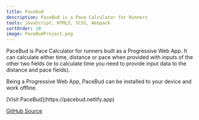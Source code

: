 ```yaml
---
title: Pacebud
description: PaceBud is a Pace Calculator for Runners
tools: JavaScript, HTML5, SCSS, Webpack
sortOrder: 10
image: PaceBudProject.png
---
```


PaceBud is Pace Calculator for runners built as a Progressive Web App. It can calculate either time, distance or pace when provided with inputs of the other two fields (ie to calculate time you need to provide input data to the distance and pace fields).

Being a Progressive Web App, PaceBud can be installed to your device and work offline.

<p></p>
<p></p>
[Visit PaceBud](https://pacebud.netlify.app) 

[GitHub Source](https://github.com/MichaelDuToit/PaceBud)

